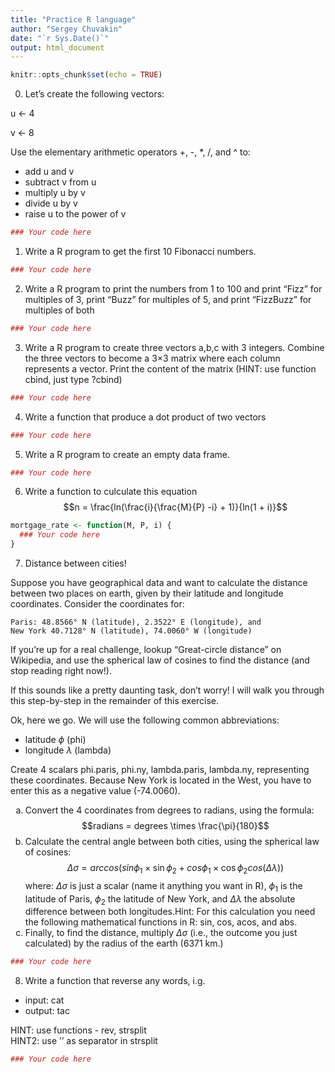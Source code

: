 ```yaml
---
title: "Practice R language"
author: "Sergey Chuvakin"
date: "`r Sys.Date()`"
output: html_document
---
```


```r
knitr::opts_chunk$set(echo = TRUE)
```

0) Let’s create the following vectors:

u <- 4

v <- 8

Use the elementary arithmetic operators +, -, *, /, and ^ to:

- add u and v
- subtract v from u
- multiply u by v
- divide u by v
- raise u to the power of v

```r
### Your code here
```


1) Write a R program to get the first 10 Fibonacci numbers.

```r
### Your code here
```

2) Write a R program to print the numbers from 1 to 100 and print "Fizz" for multiples of 3, print "Buzz" for multiples of 5, and print "FizzBuzz" for multiples of both

```r
### Your code here
```

3) Write a R program to create three vectors a,b,c with 3 integers. Combine the three vectors to become a 3×3 matrix where each column represents a vector. Print the content of the matrix
(HINT: use function cbind, just type ?cbind)

```r
### Your code here
```

4) Write a function that produce a dot product of two vectors

```r
### Your code here
```

5) Write a R program to create an empty data frame.

```r
### Your code here
```

6) Write a function to culculate this equation
$$n = \frac{ln(\frac{i}{\frac{M}{P} -i} + 1)}{ln(1 + i)}$$
```r
mortgage_rate <- function(M, P, i) {
  ### Your code here
}
```

7) Distance between cities!

Suppose you have geographical data and want to calculate the distance between two places on earth, given by their latitude and longitude coordinates. Consider the coordinates for:

    Paris: 48.8566° N (latitude), 2.3522° E (longitude), and
    New York 40.7128° N (latitude), 74.0060° W (longitude)

If you’re up for a real challenge, lookup “Great-circle distance” on Wikipedia, and use the spherical law of cosines to find the distance (and stop reading right now!).

If this sounds like a pretty daunting task, don’t worry! I will walk you through this step-by-step in the remainder of this exercise.

Ok, here we go. We will use the following common abbreviations:

- latitude  $\phi$ (phi)
- longitude $\lambda$ (lambda)

Create 4 scalars phi.paris, phi.ny, lambda.paris, lambda.ny, representing these coordinates. Because New York is located in the West, you have to enter this as a negative value (-74.0060).

a) Convert the 4 coordinates from degrees to radians, using the formula:
$$radians = degrees \times \frac{\pi}{180}$$
b) Calculate the central angle between both cities, using the spherical law of cosines:
$$\Delta\sigma = arccos(sin\phi_1\times\sin\phi_2 + cos\phi_1\times\cos\phi_2cos(\Delta\lambda))$$
where: $\Delta\sigma$  is just a scalar (name it anything you want in R),
$\phi_1$ is the latitude of Paris,
$\phi_2$ the latitude of New York, and $\Delta\lambda$
the absolute difference between both longitudes.Hint: For this calculation you need the following mathematical functions in R: sin, cos, acos, and abs.
c) Finally, to find the distance, multiply $\Delta\sigma$ 
(i.e., the outcome you just calculated) by the radius of the earth (6371 km.)

```r
### Your code here
```
8) Write a function that reverse any words, i.g. 
 - input: cat
 - output: tac
 
 HINT: use functions - rev, strsplit <br>
 HINT2: use '' as separator in strsplit
 
```r
### Your code here
```
